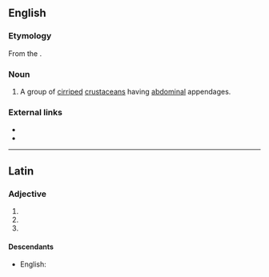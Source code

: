 {{also|Abdominalia}}
==English==

===Etymology===
From the {{etyl|la|en}}.

===Noun===
{{en-noun|-}}

# {{context|zoology|lang=en}} A group of [[cirriped]] [[crustacean]]s having [[abdominal]] appendages.

===External links===
* {{projectlink|wikipedia}}
* {{specieslite}}
----

==Latin==

===Adjective===
{{la-adj-form|abdominālia}}

# {{inflection of|abdominālis||nom|n|p|lang=la}}
# {{inflection of|abdominālis||acc|n|p|lang=la}}
# {{inflection of|abdominālis||voc|n|p|lang=la}}

====Descendants====
* English: {{l|en|abdominalia}}